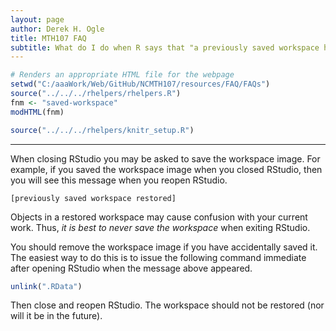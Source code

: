 ```yaml
---
layout: page
author: Derek H. Ogle
title: MTH107 FAQ
subtitle: What do I do when R says that "a previously saved workspace has been restored"?
---
```


```r
# Renders an appropriate HTML file for the webpage
setwd("C:/aaaWork/Web/GitHub/NCMTH107/resources/FAQ/FAQs")
source("../../../rhelpers/rhelpers.R")
fnm <- "saved-workspace"
modHTML(fnm)
```

```r
source("../../../rhelpers/knitr_setup.R")
```

----

When closing RStudio you may be asked to save the workspace image.  For example, if you saved the workspace image when you closed RStudio, then you will see this message when you reopen RStudio.
```
[previously saved workspace restored]
```
Objects in a restored workspace may cause confusion with your current work.  Thus, *it is best to never save the workspace* when exiting RStudio.

You should remove the workspace image if you have accidentally saved it.  The easiest way to do this is to issue the following command immediate after opening RStudio when the message above appeared.
```r
unlink(".RData")
```

Then close and reopen RStudio.  The workspace should not be restored (nor will it be in the future).
